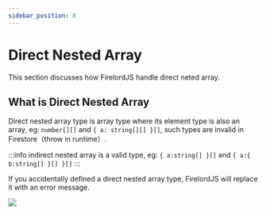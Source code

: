 ```yaml
---
sidebar_position: 8
---
```


# Direct Nested Array

This section discusses how FirelordJS handle direct neted array.


## What is Direct Nested Array

Direct nested array type is array type where its element type is also an array, eg: `number[][]` and `{ a: string[][] }[]`, such types are invalid in Firestore（throw in runtime）.

:::info
indirect nested array is a valid type, eg: `{ a:string[] }[]` and `{ a:{ b:string[] }[] }[]`
:::

If you accidentally defined a direct nested array type, FirelordJS will replace it with an error message.

<Image
	src="https://github.com/tylim88/FirelordJSDoc/blob/main/static/firelord/directArray1.png?raw=true"
	text="direct nested array"
/>

